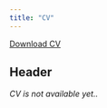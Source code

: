 ```yaml
---
title: "CV"
---
```


<a href="CV.pdf#" class="download" title="Download CV as PDF">Download CV</a>			

## Header

*CV is not available yet..* 